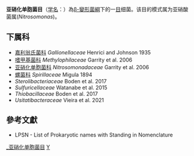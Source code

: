 {{Automatic taxobox
| taxon = Nitrosomonadales
| authority = Garrity et al. 2006
| type genus = 亚硝酸菌属<br>''Nitrosomonas''
| type genus authority = Winogradsky 1892
| synonyms =
* ''Spirillales Prévot 1940 (Approved Lists 1980)
* ''Sulfuricellales Watanabe et al. 2015
* ''Methylophilales Garrity et al. 2006
}}
'''亚硝化单胞菌目'''（[[学名|学名]]：{{lang|la|''Nitrosomonadales''}}）為[[β-變形菌綱|β-變形菌綱]]下的一[[目|目]]细菌。该目的模式属为亚硝酸菌属(''Nitrosomonas'')。

==下属科==
* [[嘉利翁氏菌科|嘉利翁氏菌科]] ''Gallionellaceae'' Henrici and Johnson 1935
* [[嗜甲基菌科|嗜甲基菌科]] ''Methylophilaceae'' Garrity et al. 2006
* [[亚硝化单胞菌科|亚硝化单胞菌科]] ''Nitrosomonadaceae'' Garrity et al. 2006
* [[螺菌科|螺菌科]] ''Spirillaceae'' Migula 1894
* ''Sterolibacteriaceae'' Boden et al. 2017
* ''Sulfuricellaceae'' Watanabe et al. 2015
* ''Thiobacillaceae'' Boden et al. 2017
* ''Usitatibacteraceae'' Vieira et al. 2021

==參考文獻==
{{reflist}}
* LPSN - List of Prokaryotic names with Standing in Nomenclature
{{细菌分类}}
{{taxonbar}}

[[Category:_亚硝化单胞菌目|]]
[[Category:2006年描述的分类群|Y]]